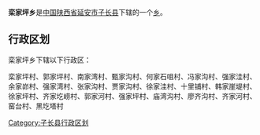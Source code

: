 {{中国乡级行政区
|行政区全称 = 栾家坪乡
|景观照片文件名 = 
|景观照片描述 = 
|汉语拼音 =
|其他语言 = 
|其他语言名称 = 
|位置图文件名 = 
|位置图描述 = 
|自定义图片=
|上级行政区 = [[陕西省|陕西省]][[延安市|延安市]][[子长县|子长县]]
|行政区类别 = [[乡级行政区|乡]]
|行政区划代码 = 
|行政区划 = 
|村委会 = 
|居委会 = 
|建置时间 = 
|领导职位 = 
|领导名称 = 
|政府驻地 = 
|毗邻 = 
|地理坐标 = 
|总面积 = 
|总人口 = 
|户籍人口 = 
|户籍人口年份 = 
|常住人口 = 
|常住人口年份 = 
|人口密度 = 
|GDP = 
|邮政编码 = 
|电话区号 = 
|官方网站 = 
|网站名称 = 
}}
'''栾家坪乡'''是[[中华人民共和国|中国]][[陕西省|陕西省]][[延安市|延安市]][[子长县|子长县]]下辖的一个[[乡级行政区|乡]]。

== 行政区划 ==
栾家坪乡下辖以下行政区：

栾家坪村、郭家坪村、南家湾村、甄家沟村、何家石咀村、冯家沟村、强家洼村、余家峁村、强家湾村、张家沟村、贾家沟村、徐家洼村、十里铺村、韩家崖堤村、徐家坪村、齐家圪崂村、郭家河村、强家坪村、庙湾沟村、廖齐沟村、齐家河村、窑台村、黑圪塔村

{{陕西小作品}}
{{子长县行政区划}}

[[Category:子长县行政区划|Category:子长县行政区划]]
